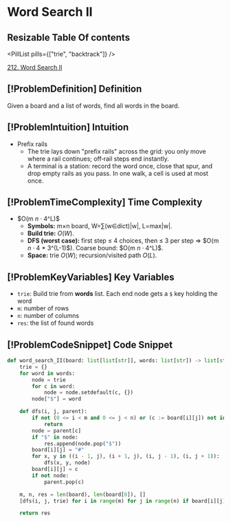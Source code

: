 # Word Search II

## Resizable Table Of contents

<DifficultyBadge difficulty="hard" />

<PillList pills={["trie", "backtrack"]} />

[212. Word Search II](https://leetcode.com/problems/word-search-ii)

## [!ProblemDefinition] Definition

Given a board and a list of words, find all words in the board.

## [!ProblemIntuition] Intuition

- Prefix rails
    - The trie lays down "prefix rails" across the grid: you only move where a rail continues; off‑rail steps end instantly.
    - A terminal is a station: record the word once, close that spur, and drop empty rails as you pass. In one walk, a cell is used at most once.

## [!ProblemTimeComplexity] Time Complexity

- $O(m $n \cdot 4$^L)$
    - **Symbols:** m×n board, W=∑(w∈dict)|w|, L=max|w|.
    - **Build trie:** $O(W)$.
    - **DFS (worst case):** first step ≤ 4 choices, then ≤ 3 per step ⇒ $O(m $n \cdot 4$ * 3^(L-1)$). Coarse bound: $O(m $n \cdot 4$^L)$.
    - **Space:** trie $O(W)$; recursion/visited path $O(L)$.

## [!ProblemKeyVariables] Key Variables

- `trie`: Build trie from **words** list. Each end node gets a `$` key holding the word
- `m`: number of rows
- `n`: number of columns
- `res`: the list of found words

## [!ProblemCodeSnippet] Code Snippet

```python meta="source=problems/212-word-search-ii/solution.py"
def word_search_II(board: list[list[str]], words: list[str]) -> list[str]:
    trie = {}  
    for word in words:
        node = trie
        for c in word:
            node = node.setdefault(c, {})
        node["$"] = word

    def dfs(i, j, parent):
        if not (0 <= i < m and 0 <= j < n) or (c := board[i][j]) not in parent:
            return
        node = parent[c]
        if "$" in node:
            res.append(node.pop("$"))
        board[i][j] = "#"
        for x, y in ((i - 1, j), (i + 1, j), (i, j - 1), (i, j + 1)):
            dfs(x, y, node)
        board[i][j] = c
        if not node:
            parent.pop(c)

    m, n, res = len(board), len(board[0]), []
    [dfs(i, j, trie) for i in range(m) for j in range(n) if board[i][j] in trie]

    return res
```

